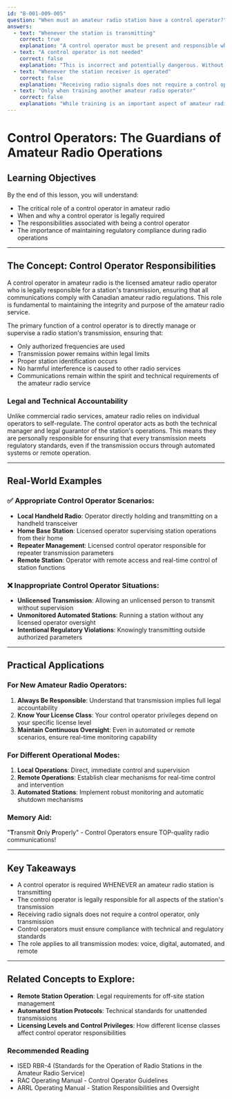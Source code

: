 ```yaml
---
id: "B-001-009-005"
question: "When must an amateur radio station have a control operator?"
answers:
  - text: "Whenever the station is transmitting"
    correct: true
    explanation: "A control operator must be present and responsible whenever an amateur radio station is transmitting. This ensures that the station operates in compliance with Canadian amateur radio regulations, maintains proper identification, follows authorized frequency and power limits, and prevents harmful interference. The control operator is legally accountable for the station's operation, even if they are not physically at the radio's location during remote or automated operations."
  - text: "A control operator is not needed"
    correct: false
    explanation: "This is incorrect and potentially dangerous. Without a control operator, an amateur radio station could violate regulations, cause harmful interference, or transmit on unauthorized frequencies. The control operator is legally responsible for ensuring the station operates within the terms of the amateur radio license and ISED regulations."
  - text: "Whenever the station receiver is operated"
    correct: false
    explanation: "Receiving radio signals does not require a control operator. The control operator requirement specifically applies to transmission, which involves actively sending radio signals. Listening to a radio does not create the same legal and technical responsibilities as transmitting."
  - text: "Only when training another amateur radio operator"
    correct: false
    explanation: "While training is an important aspect of amateur radio, a control operator is required during ALL transmissions, not just during training scenarios. This requirement exists to ensure responsible and legal radio operation at all times, regardless of the purpose of the transmission."
---
```


# Control Operators: The Guardians of Amateur Radio Operations

## Learning Objectives
By the end of this lesson, you will understand:
- The critical role of a control operator in amateur radio
- When and why a control operator is legally required
- The responsibilities associated with being a control operator
- The importance of maintaining regulatory compliance during radio operations

---

## The Concept: Control Operator Responsibilities

A control operator in amateur radio is the licensed amateur radio operator who is legally responsible for a station's transmission, ensuring that all communications comply with Canadian amateur radio regulations. This role is fundamental to maintaining the integrity and purpose of the amateur radio service.

The primary function of a control operator is to directly manage or supervise a radio station's transmission, ensuring that:
- Only authorized frequencies are used
- Transmission power remains within legal limits
- Proper station identification occurs
- No harmful interference is caused to other radio services
- Communications remain within the spirit and technical requirements of the amateur radio service

### Legal and Technical Accountability

Unlike commercial radio services, amateur radio relies on individual operators to self-regulate. The control operator acts as both the technical manager and legal guarantor of the station's operations. This means they are personally responsible for ensuring that every transmission meets regulatory standards, even if the transmission occurs through automated systems or remote operation.

---

## Real-World Examples

### ✅ Appropriate Control Operator Scenarios:
- **Local Handheld Radio**: Operator directly holding and transmitting on a handheld transceiver
- **Home Base Station**: Licensed operator supervising station operations from their home
- **Repeater Management**: Licensed control operator responsible for repeater transmission parameters
- **Remote Station**: Operator with remote access and real-time control of station functions

### ❌ Inappropriate Control Operator Situations:
- **Unlicensed Transmission**: Allowing an unlicensed person to transmit without supervision
- **Unmonitored Automated Stations**: Running a station without any licensed operator oversight
- **Intentional Regulatory Violations**: Knowingly transmitting outside authorized parameters

---

## Practical Applications

### For New Amateur Radio Operators:
1. **Always Be Responsible**: Understand that transmission implies full legal accountability
2. **Know Your License Class**: Your control operator privileges depend on your specific license level
3. **Maintain Continuous Oversight**: Even in automated or remote scenarios, ensure real-time monitoring capability

### For Different Operational Modes:
1. **Local Operations**: Direct, immediate control and supervision
2. **Remote Operations**: Establish clear mechanisms for real-time control and intervention
3. **Automated Stations**: Implement robust monitoring and automatic shutdown mechanisms

### Memory Aid:
"**T**ransmit **O**nly **P**roperly" - Control Operators ensure TOP-quality radio communications!

---

## Key Takeaways

- A control operator is required WHENEVER an amateur radio station is transmitting
- The control operator is legally responsible for all aspects of the station's transmission
- Receiving radio signals does not require a control operator, only transmission
- Control operators must ensure compliance with technical and regulatory standards
- The role applies to all transmission modes: voice, digital, automated, and remote

---

## Related Concepts to Explore:
- **Remote Station Operation**: Legal requirements for off-site station management
- **Automated Station Protocols**: Technical standards for unattended transmissions
- **Licensing Levels and Control Privileges**: How different license classes affect control operator responsibilities

### Recommended Reading
- ISED RBR-4 (Standards for the Operation of Radio Stations in the Amateur Radio Service)
- RAC Operating Manual - Control Operator Guidelines
- ARRL Operating Manual - Station Responsibilities and Oversight